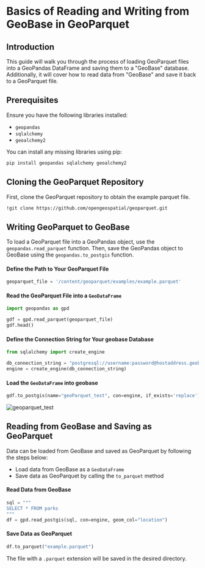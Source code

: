 # Basics of Reading and Writing from GeoBase in GeoParquet

## Introduction

This guide will walk you through the process of loading GeoParquet files into a GeoPandas DataFrame and saving them to a "GeoBase" database. Additionally, it will cover how to read data from "GeoBase" and save it back to a GeoParquet file.

## Prerequisites

Ensure you have the following libraries installed:

- `geopandas`
- `sqlalchemy`
- `geoalchemy2`

You can install any missing libraries using pip:

```bash
pip install geopandas sqlalchemy geoalchemy2
```
## Cloning the GeoParquet Repository
First, clone the GeoParquet repository to obtain the example parquet file.
```sh
!git clone https://github.com/opengeospatial/geoparquet.git
```
## Writing GeoParquet to GeoBase
To load a GeoParquet file into a GeoPandas object, use the `geopandas.read_parquet` function. Then, save the GeoPandas object to GeoBase using the `geopandas.to_postgis` function.

#### Define the Path to Your GeoParquet File
```python
geoparquet_file = '/content/geoparquet/examples/example.parquet'
```

#### Read the GeoParquet File into a `GeoDataFrame`
```python
import geopandas as gpd

gdf = gpd.read_parquet(geoparquet_file)
gdf.head()
```

#### Define the Connection String for Your geobase Database
```python
from sqlalchemy import create_engine

db_connection_string = "postgresql://username:password@hostaddress.geobase.app:port/database"
engine = create_engine(db_connection_string)
```

#### Load the `GeoDataFrame` into geobase
```python
gdf.to_postgis(name="geoParquet_test", con=engine, if_exists='replace')
```
![geoparquet_test](./images/geoparquet_test.png)
## Reading from GeoBase and Saving as GeoParquet
Data can be loaded from GeoBase and saved as GeoParquet by following the steps below:

- Load data from GeoBase as a `GeoDataFrame`
- Save data as GeoParquet by calling the `to_parquet` method

#### Read Data from GeoBase
```python
sql = """
SELECT * FROM parks
"""
df = gpd.read_postgis(sql, con=engine, geom_col="location")
```

#### Save Data as GeoParquet
```python
df.to_parquet("example.parquet")
```
The file with a `.parquet` extension will be saved in the desired directory.